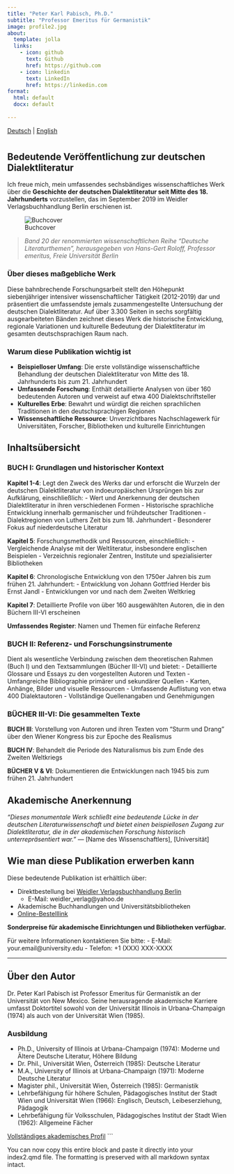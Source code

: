 ```yaml
---
title: "Peter Karl Pabisch, Ph.D."
subtitle: "Professor Emeritus für Germanistik"
image: profile2.jpg
about:
  template: jolla
  links:
    - icon: github
      text: Github
      href: https://github.com
    - icon: linkedin
      text: LinkedIn
      href: https://linkedin.com  
format:
  html: default
  docx: default
    
---
```



[Deutsch](index2.qmd) | [English](index.qmd)

# {.text-center}
## Bedeutende Veröffentlichung zur deutschen Dialektliteratur {.text-center}

Ich freue mich, mein umfassendes sechsbändiges wissenschaftliches Werk über die **Geschichte der deutschen Dialektliteratur seit Mitte des 18. Jahrhunderts** vorzustellen, das im September 2019 im Weidler Verlagsbuchhandlung Berlin erschienen ist.

![Buchcover](placeholder-image.jpg)

> *Band 20 der renommierten wissenschaftlichen Reihe "Deutsche Literaturthemen", herausgegeben von Hans-Gert Roloff, Professor emeritus, Freie Universität Berlin*

### Über dieses maßgebliche Werk {.text-center}

Diese bahnbrechende Forschungsarbeit stellt den Höhepunkt siebenjähriger intensiver wissenschaftlicher Tätigkeit (2012-2019) dar und präsentiert die umfassendste jemals zusammengestellte Untersuchung der deutschen Dialektliteratur. Auf über 3.300 Seiten in sechs sorgfältig ausgearbeiteten Bänden zeichnet dieses Werk die historische Entwicklung, regionale Variationen und kulturelle Bedeutung der Dialektliteratur im gesamten deutschsprachigen Raum nach.

### Warum diese Publikation wichtig ist {.text-center}

- **Beispielloser Umfang**: Die erste vollständige wissenschaftliche Behandlung der deutschen Dialektliteratur von Mitte des 18. Jahrhunderts bis zum 21. Jahrhundert
- **Umfassende Forschung**: Enthält detaillierte Analysen von über 160 bedeutenden Autoren und verweist auf etwa 400 Dialektschriftsteller
- **Kulturelles Erbe**: Bewahrt und würdigt die reichen sprachlichen Traditionen in den deutschsprachigen Regionen
- **Wissenschaftliche Ressource**: Unverzichtbares Nachschlagewerk für Universitäten, Forscher, Bibliotheken und kulturelle Einrichtungen

## Inhaltsübersicht {.text-center}

### BUCH I: Grundlagen und historischer Kontext {.text-center}

**Kapitel 1-4**: Legt den Zweck des Werks dar und erforscht die Wurzeln der deutschen Dialektliteratur von indoeuropäischen Ursprüngen bis zur Aufklärung, einschließlich:
- Wert und Anerkennung der deutschen Dialektliteratur in ihren verschiedenen Formen
- Historische sprachliche Entwicklung innerhalb germanischer und frühdeutscher Traditionen
- Dialektregionen von Luthers Zeit bis zum 18. Jahrhundert
- Besonderer Fokus auf niederdeutsche Literatur

**Kapitel 5**: Forschungsmethodik und Ressourcen, einschließlich:
- Vergleichende Analyse mit der Weltliteratur, insbesondere englischen Beispielen
- Verzeichnis regionaler Zentren, Institute und spezialisierter Bibliotheken

**Kapitel 6**: Chronologische Entwicklung von den 1750er Jahren bis zum frühen 21. Jahrhundert:
- Entwicklung von Johann Gottfried Herder bis Ernst Jandl
- Entwicklungen vor und nach dem Zweiten Weltkrieg

**Kapitel 7**: Detaillierte Profile von über 160 ausgewählten Autoren, die in den Büchern III-VI erscheinen

**Umfassendes Register**: Namen und Themen für einfache Referenz

### BUCH II: Referenz- und Forschungsinstrumente {.text-center}

Dient als wesentliche Verbindung zwischen dem theoretischen Rahmen (Buch I) und den Textsammlungen (Bücher III-VI) und bietet:
- Detaillierte Glossare und Essays zu den vorgestellten Autoren und Texten
- Umfangreiche Bibliographie primärer und sekundärer Quellen
- Karten, Anhänge, Bilder und visuelle Ressourcen
- Umfassende Auflistung von etwa 400 Dialektautoren
- Vollständige Quellenangaben und Genehmigungen

### BÜCHER III-VI: Die gesammelten Texte {.text-center}

**BUCH III**: Vorstellung von Autoren und ihren Texten vom "Sturm und Drang" über den Wiener Kongress bis zur Epoche des Realismus

**BUCH IV**: Behandelt die Periode des Naturalismus bis zum Ende des Zweiten Weltkriegs

**BÜCHER V & VI**: Dokumentieren die Entwicklungen nach 1945 bis zum frühen 21. Jahrhundert

## Akademische Anerkennung {.text-center}

*"Dieses monumentale Werk schließt eine bedeutende Lücke in der deutschen Literaturwissenschaft und bietet einen beispiellosen Zugang zur Dialektliteratur, die in der akademischen Forschung historisch unterrepräsentiert war."* — [Name des Wissenschaftlers], [Universität]

## Wie man diese Publikation erwerben kann {.text-center}

Diese bedeutende Publikation ist erhältlich über:

- Direktbestellung bei [Weidler Verlagsbuchhandlung Berlin](http://www.weidler-verlag.de/)
  * E-Mail: weidler_verlag@yahoo.de
- Akademische Buchhandlungen und Universitätsbibliotheken
- [Online-Bestelllink](#)

**Sonderpreise für akademische Einrichtungen und Bibliotheken verfügbar.**

Für weitere Informationen kontaktieren Sie bitte:
- E-Mail: your.email@university.edu
- Telefon: +1 (XXX) XXX-XXXX

---

## Über den Autor {.text-center}

Dr. Peter Karl Pabisch ist Professor Emeritus für Germanistik an der Universität von New Mexico. Seine herausragende akademische Karriere umfasst Doktortitel sowohl von der Universität Illinois in Urbana-Champaign (1974) als auch von der Universität Wien (1985).

### Ausbildung {.text-center}

- Ph.D., University of Illinois at Urbana-Champaign (1974): Moderne und Ältere Deutsche Literatur, Höhere Bildung
- Dr. Phil., Universität Wien, Österreich (1985): Deutsche Literatur
- M.A., University of Illinois at Urbana-Champaign (1971): Moderne Deutsche Literatur
- Magister phil., Universität Wien, Österreich (1985): Germanistik
- Lehrbefähigung für höhere Schulen, Pädagogisches Institut der Stadt Wien und Universität Wien (1966): Englisch, Deutsch, Leibeserziehung, Pädagogik
- Lehrbefähigung für Volksschulen, Pädagogisches Institut der Stadt Wien (1962): Allgemeine Fächer

[Vollständiges akademisches Profil](https://lcl.unm.edu/people/faculty/peter-karl-pabisch.html)
```

You can now copy this entire block and paste it directly into your index2.qmd file. The formatting is preserved with all markdown syntax intact.